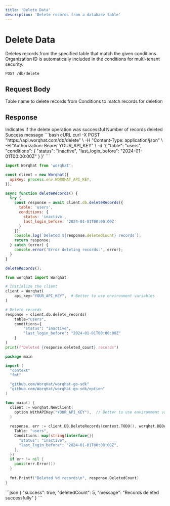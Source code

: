 ```yaml
---
title: 'Delete Data'
description: 'Delete records from a database table'
---
```


# Delete Data

Deletes records from the specified table that match the given conditions. Organization ID is automatically included in the conditions for multi-tenant security.

```endpoint
POST /db/delete
```

## Request Body

<ParamField body="table" type="string" required>
  Table name to delete records from
</ParamField>

<ParamField body="conditions" type="object" required>
  Conditions to match records for deletion
</ParamField>

## Response

<ResponseField name="success" type="boolean">
  Indicates if the delete operation was successful
</ResponseField>

<ResponseField name="deletedCount" type="integer">
  Number of records deleted
</ResponseField>

<ResponseField name="message" type="string">
  Success message
</ResponseField>

<RequestExample>
```bash cURL
curl -X POST "https://api.worqhat.com/db/delete" \
  -H "Content-Type: application/json" \
  -H "Authorization: Bearer YOUR_API_KEY" \
  -d '{
    "table": "users",
    "conditions": {
      "status": "inactive",
      "last_login_before": "2024-01-01T00:00:00Z"
    }
  }'
```

```javascript Node.js
import Worqhat from 'worqhat';

const client = new Worqhat({
  apiKey: process.env.WORQHAT_API_KEY,
});

async function deleteRecords() {
  try {
    const response = await client.db.deleteRecords({
      table: 'users',
      conditions: {
        status: 'inactive',
        last_login_before: '2024-01-01T00:00:00Z'
      }
    });
    console.log(`Deleted ${response.deletedCount} records`);
    return response;
  } catch (error) {
    console.error('Error deleting records:', error);
  }
}

deleteRecords();
```

```python Python
from worqhat import Worqhat

# Initialize the client
client = Worqhat(
    api_key="YOUR_API_KEY",  # Better to use environment variables
)

# Delete records
response = client.db.delete_records(
    table="users",
    conditions={
        "status": "inactive",
        "last_login_before": "2024-01-01T00:00:00Z"
    }
)
print(f"Deleted {response.deleted_count} records")
```

```go Go
package main

import (
  "context"
  "fmt"

  "github.com/WorqHat/worqhat-go-sdk"
  "github.com/WorqHat/worqhat-go-sdk/option"
)

func main() {
  client := worqhat.NewClient(
    option.WithAPIKey("YOUR_API_KEY"),  // Better to use environment variables
  )
  
  response, err := client.DB.DeleteRecords(context.TODO(), worqhat.DBDeleteRecordsParams{
    Table: "users",
    Conditions: map[string]interface{}{
      "status": "inactive",
      "last_login_before": "2024-01-01T00:00:00Z",
    },
  })
  if err != nil {
    panic(err.Error())
  }
  
  fmt.Printf("Deleted %d records\n", response.DeletedCount)
}
```
</RequestExample>

<ResponseExample>
```json
{
  "success": true,
  "deletedCount": 5,
  "message": "Records deleted successfully"
}
```
</ResponseExample>
